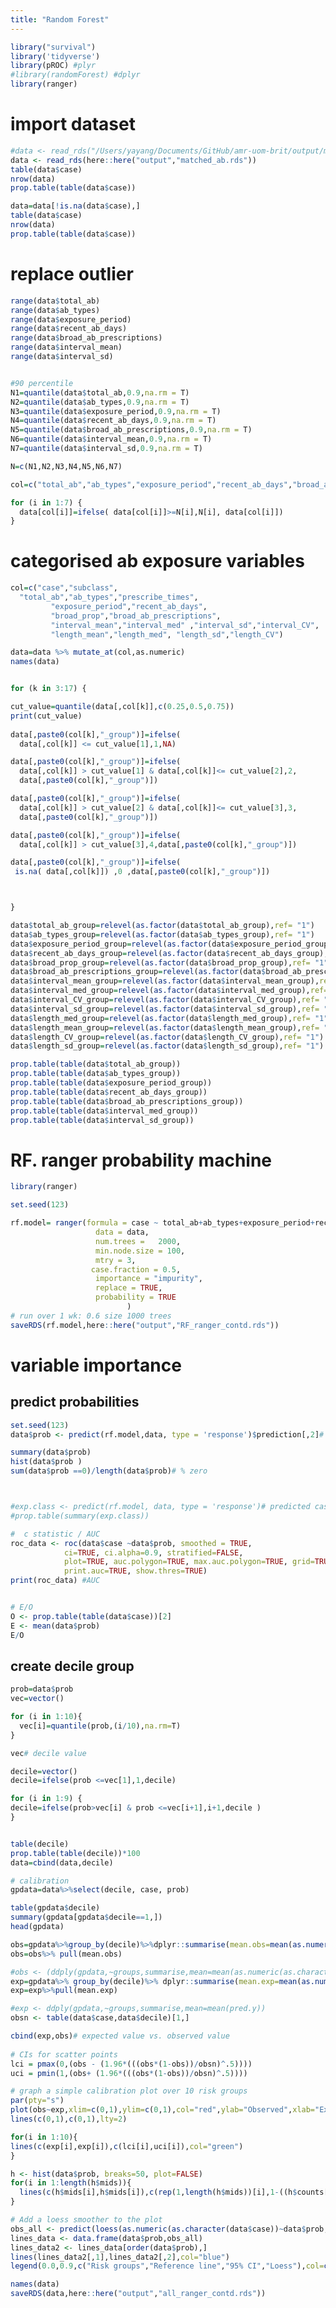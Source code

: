 ```yaml
---
title: "Random Forest"
---
```


```r

library("survival")
library('tidyverse')
library(pROC) #plyr
#library(randomForest) #dplyr
library(ranger)
```

# import dataset
```r
#data <- read_rds("/Users/yayang/Documents/GitHub/amr-uom-brit/output/matched_ab.rds")
data <- read_rds(here::here("output","matched_ab.rds"))
table(data$case)
nrow(data)
prop.table(table(data$case))

data=data[!is.na(data$case),]
table(data$case)
nrow(data)
prop.table(table(data$case))

```

# replace outlier
```r
range(data$total_ab)
range(data$ab_types)
range(data$exposure_period)
range(data$recent_ab_days)
range(data$broad_ab_prescriptions)
range(data$interval_mean)
range(data$interval_sd)


#90 percentile
N1=quantile(data$total_ab,0.9,na.rm = T)
N2=quantile(data$ab_types,0.9,na.rm = T)
N3=quantile(data$exposure_period,0.9,na.rm = T)
N4=quantile(data$recent_ab_days,0.9,na.rm = T)
N5=quantile(data$broad_ab_prescriptions,0.9,na.rm = T)
N6=quantile(data$interval_mean,0.9,na.rm = T)
N7=quantile(data$interval_sd,0.9,na.rm = T)

N=c(N1,N2,N3,N4,N5,N6,N7)

col=c("total_ab","ab_types","exposure_period","recent_ab_days","broad_ab_prescriptions","interval_mean","interval_sd")

for (i in 1:7) {
  data[col[i]]=ifelse( data[col[i]]>=N[i],N[i], data[col[i]])
}
```

# categorised ab exposure variables
```r

col=c("case","subclass",
  "total_ab","ab_types","prescribe_times",
         "exposure_period","recent_ab_days", 
         "broad_prop","broad_ab_prescriptions",
         "interval_mean","interval_med" ,"interval_sd","interval_CV",
         "length_mean","length_med", "length_sd","length_CV")

data=data %>% mutate_at(col,as.numeric)
names(data)


for (k in 3:17) {

cut_value=quantile(data[,col[k]],c(0.25,0.5,0.75))
print(cut_value)
  
data[,paste0(col[k],"_group")]=ifelse(
  data[,col[k]] <= cut_value[1],1,NA)  

data[,paste0(col[k],"_group")]=ifelse(
  data[,col[k]] > cut_value[1] & data[,col[k]]<= cut_value[2],2, 
  data[,paste0(col[k],"_group")])  

data[,paste0(col[k],"_group")]=ifelse(
  data[,col[k]] > cut_value[2] & data[,col[k]]<= cut_value[3],3, 
  data[,paste0(col[k],"_group")])  

data[,paste0(col[k],"_group")]=ifelse(
  data[,col[k]] > cut_value[3],4,data[,paste0(col[k],"_group")])  

data[,paste0(col[k],"_group")]=ifelse(
 is.na( data[,col[k]]) ,0 ,data[,paste0(col[k],"_group")])  



}

data$total_ab_group=relevel(as.factor(data$total_ab_group),ref= "1")
data$ab_types_group=relevel(as.factor(data$ab_types_group),ref= "1")
data$exposure_period_group=relevel(as.factor(data$exposure_period_group),ref= "1")
data$recent_ab_days_group=relevel(as.factor(data$recent_ab_days_group),ref= "1")
data$broad_prop_group=relevel(as.factor(data$broad_prop_group),ref= "1")
data$broad_ab_prescriptions_group=relevel(as.factor(data$broad_ab_prescriptions_group),ref= "1")
data$interval_mean_group=relevel(as.factor(data$interval_mean_group),ref= "1")
data$interval_med_group=relevel(as.factor(data$interval_med_group),ref= "1")
data$interval_CV_group=relevel(as.factor(data$interval_CV_group),ref= "1")
data$interval_sd_group=relevel(as.factor(data$interval_sd_group),ref= "1")
data$length_med_group=relevel(as.factor(data$length_med_group),ref= "1")
data$length_mean_group=relevel(as.factor(data$length_mean_group),ref= "1")
data$length_CV_group=relevel(as.factor(data$length_CV_group),ref= "1")
data$length_sd_group=relevel(as.factor(data$length_sd_group),ref= "1")

prop.table(table(data$total_ab_group))
prop.table(table(data$ab_types_group))
prop.table(table(data$exposure_period_group))
prop.table(table(data$recent_ab_days_group))
prop.table(table(data$broad_ab_prescriptions_group))
prop.table(table(data$interval_med_group))
prop.table(table(data$interval_sd_group))

```

# RF. ranger probability machine
```r
library(ranger)

set.seed(123)

rf.model= ranger(formula = case ~ total_ab+ab_types+exposure_period+recent_ab_days+broad_ab_prescriptions+interval_mean+interval_sd, 
                   data = data,
                   num.trees =   2000,
                   min.node.size = 100,
                   mtry = 3,
                  case.fraction = 0.5,
                   importance = "impurity",
                   replace = TRUE,
                   probability = TRUE
                          )
# run over 1 wk: 0.6 size 1000 trees
saveRDS(rf.model,here::here("output","RF_ranger_contd.rds"))
```

# variable importance

## predict probabilities 
```r
set.seed(123)
data$prob <- predict(rf.model,data, type = 'response')$prediction[,2]# votes of being case

summary(data$prob)
hist(data$prob )
sum(data$prob ==0)/length(data$prob)# % zero



#exp.class <- predict(rf.model, data, type = 'response')# predicted case/control
#prop.table(summary(exp.class))
```



```r

#  c statistic / AUC
roc_data <- roc(data$case ~data$prob, smoothed = TRUE,
            ci=TRUE, ci.alpha=0.9, stratified=FALSE,
            plot=TRUE, auc.polygon=TRUE, max.auc.polygon=TRUE, grid=TRUE,
            print.auc=TRUE, show.thres=TRUE)
print(roc_data) #AUC


# E/O
O <- prop.table(table(data$case))[2]
E <- mean(data$prob)
E/O
```

## create decile group
```r
prob=data$prob
vec=vector()

for (i in 1:10){
  vec[i]=quantile(prob,(i/10),na.rm=T)
}

vec# decile value

decile=vector()
decile=ifelse(prob <=vec[1],1,decile)

for (i in 1:9) {
decile=ifelse(prob>vec[i] & prob <=vec[i+1],i+1,decile )  
}


table(decile)
prop.table(table(decile))*100 
data=cbind(data,decile)
```


```r
# calibration 
gpdata=data%>%select(decile, case, prob)

table(gpdata$decile)
summary(gpdata[gpdata$decile==1,])
head(gpdata)

obs=gpdata%>%group_by(decile)%>%dplyr::summarise(mean.obs=mean(as.numeric(as.character(case))))
obs=obs%>% pull(mean.obs)

#obs <- (ddply(gpdata,~groups,summarise,mean=mean(as.numeric(as.character(case))))[,2])
exp=gpdata%>% group_by(decile)%>% dplyr::summarise(mean.exp=mean(as.numeric(prob)))
exp=exp%>%pull(mean.exp)

#exp <- ddply(gpdata,~groups,summarise,mean=mean(pred.y))
obsn <- table(data$case,data$decile)[1,] 

cbind(exp,obs)# expected value vs. observed value
 
# CIs for scatter points
lci = pmax(0,(obs - (1.96*(((obs*(1-obs))/obsn)^.5))))
uci = pmin(1,(obs+ (1.96*(((obs*(1-obs))/obsn)^.5))))

# graph a simple calibration plot over 10 risk groups
par(pty="s")
plot(obs~exp,xlim=c(0,1),ylim=c(0,1),col="red",ylab="Observed",xlab="Expected")
lines(c(0,1),c(0,1),lty=2)

for(i in 1:10){
lines(c(exp[i],exp[i]),c(lci[i],uci[i]),col="green")
}

h <- hist(data$prob, breaks=50, plot=FALSE)
for(i in 1:length(h$mids)){
  lines(c(h$mids[i],h$mids[i]),c(rep(1,length(h$mids))[i],1-((h$counts[i]/max(h$counts))/10)))
}

# Add a loess smoother to the plot
obs_all <- predict(loess(as.numeric(as.character(data$case))~data$prob,span=1))
lines_data <- data.frame(data$prob,obs_all)
lines_data2 <- lines_data[order(data$prob),] 
lines(lines_data2[,1],lines_data2[,2],col="blue")
legend(0.0,0.9,c("Risk groups","Reference line","95% CI","Loess"),col=c("red","black","green","blue"),lty=c(0,2,1,1),pch=c(1,NA,NA,NA),bty="n")

```


```r
names(data)
saveRDS(data,here::here("output","all_ranger_contd.rds"))
```


